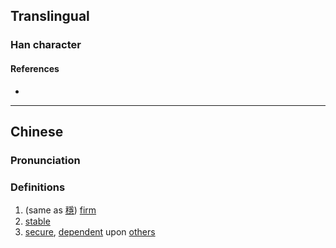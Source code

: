 {{character info/new}}
==Translingual==

===Han character===
{{Han char|rn=9|rad=人|as=14|sn=16|four=|canj=OBMP|ids=⿰亻⿱爫⿳工彐心}}

====References====
* {{Han ref|kx=0119.320|hdz=10231.080|uh=349A|ud=13466}}

----

==Chinese==
{{zh-forms}}

===Pronunciation===
{{zh-pron
|m=wěn
|c=waan2
|mc=y
|oc=
|ma=
|cat=a
}}

===Definitions===
{{zh-hanzi}}

# (same as [[穩]]) [[firm]]
# [[stable]]
# [[secure]], [[dependent]] upon [[other]]s